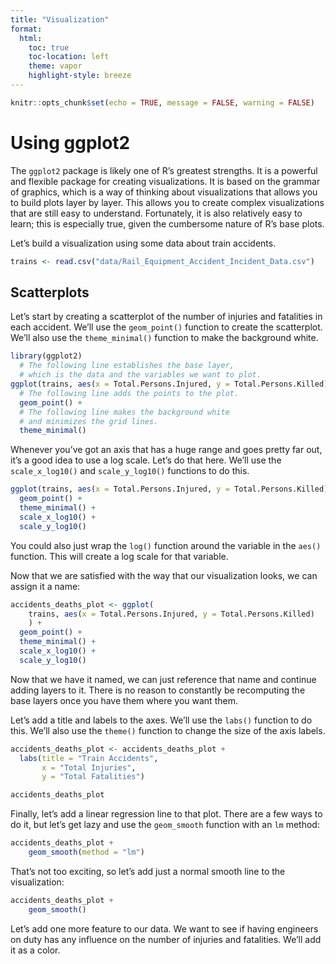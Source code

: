```yaml
---
title: "Visualization"
format:
  html:
    toc: true
    toc-location: left
    theme: vapor
    highlight-style: breeze
---
```


```r
knitr::opts_chunk$set(echo = TRUE, message = FALSE, warning = FALSE)
```

# Using ggplot2

The `ggplot2` package is likely one of R's greatest strengths. It is a powerful and flexible package for creating visualizations. It is based on the grammar of graphics, which is a way of thinking about visualizations that allows you to build plots layer by layer. This allows you to create complex visualizations that are still easy to understand. Fortunately, it is also relatively easy to learn; this is especially true, given the cumbersome nature of R's base plots.

Let's build a visualization using some data about train accidents. 

```r
trains <- read.csv("data/Rail_Equipment_Accident_Incident_Data.csv")
```

## Scatterplots

Let's start by creating a scatterplot of the number of injuries and fatalities in each accident. We'll use the `geom_point()` function to create the scatterplot. We'll also use the `theme_minimal()` function to make the background white.

```r
library(ggplot2)
  # The following line establishes the base layer, 
  # which is the data and the variables we want to plot.
ggplot(trains, aes(x = Total.Persons.Injured, y = Total.Persons.Killed)) +
  # The following line adds the points to the plot.
  geom_point() +
  # The following line makes the background white
  # and minimizes the grid lines.
  theme_minimal()
```

Whenever you've got an axis that has a huge range and goes pretty far out, it's a good idea to use a log scale. Let's do that here. We'll use the `scale_x_log10()` and `scale_y_log10()` functions to do this.

```r
ggplot(trains, aes(x = Total.Persons.Injured, y = Total.Persons.Killed)) +
  geom_point() +
  theme_minimal() +
  scale_x_log10() +
  scale_y_log10()
```

You could also just wrap the `log()` function around the variable in the `aes()` function. This will create a log scale for that variable.

Now that we are satisfied with the way that our visualization looks, we can assign it a name:

```r
accidents_deaths_plot <- ggplot(
    trains, aes(x = Total.Persons.Injured, y = Total.Persons.Killed)
    ) +
  geom_point() +
  theme_minimal() +
  scale_x_log10() +
  scale_y_log10()
```

Now that we have it named, we can just reference that name and continue adding layers to it. There is no reason to constantly be recomputing the base layers once you have them where you want them.

Let's add a title and labels to the axes. We'll use the `labs()` function to do this. We'll also use the `theme()` function to change the size of the axis labels.

```r
accidents_deaths_plot <- accidents_deaths_plot +
  labs(title = "Train Accidents",
       x = "Total Injuries",
       y = "Total Fatalities") 

accidents_deaths_plot
```

Finally, let's add a linear regression line to that plot. There are a few ways to do it, but let's get lazy and use the `geom_smooth` function with an `lm` method:

```r
accidents_deaths_plot + 
    geom_smooth(method = "lm")
```

That's not too exciting, so let's add just a normal smooth line to the visualization:

```r
accidents_deaths_plot + 
    geom_smooth()
```

Let's add one more feature to our data. We want to see if having engineers on duty has any influence on the number of injuries and fatalities. We'll add it as a color.

